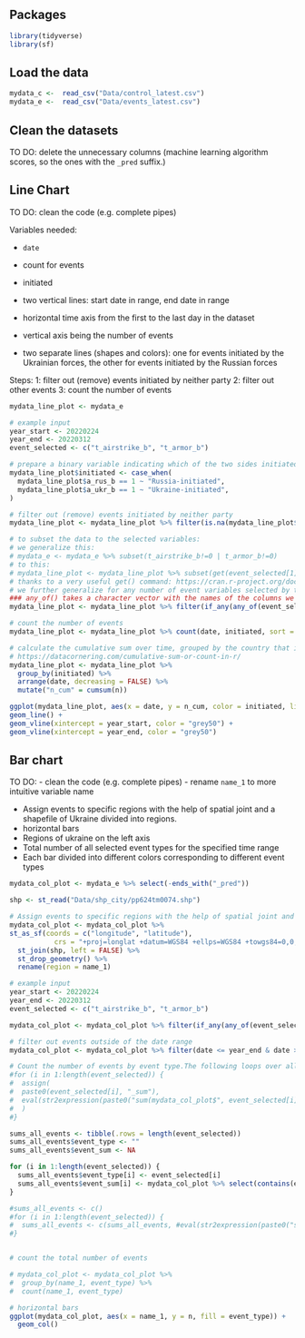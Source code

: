 
## Packages
```r
library(tidyverse)
library(sf)
```

## Load the data
```r

mydata_c <-  read_csv("Data/control_latest.csv")
mydata_e <-  read_csv("Data/events_latest.csv")

```

## Clean the datasets
TO DO: delete the unnecessary columns (machine learning algorithm scores, so the ones with the `_pred` suffix.)

## Line Chart
TO DO: clean the code (e.g. complete pipes)

Variables needed:

- `date`
- count for events
- initiated


- two vertical lines: start date in range, end date in range

- horizontal time axis from the first to the last day in the dataset

- vertical axis being the number of events

- two separate lines (shapes and colors): one for events initiated by the  Ukrainian forces, the other for events initiated by the Russian forces

Steps:
1: filter out (remove) events initiated by neither party
2: filter out other events
3: count the number of events

```r
mydata_line_plot <- mydata_e

# example input
year_start <- 20220224
year_end <- 20220312
event_selected <- c("t_airstrike_b", "t_armor_b")

# prepare a binary variable indicating which of the two sides initiated the event
mydata_line_plot$initiated <- case_when(
  mydata_line_plot$a_rus_b == 1 ~ "Russia-initiated",
  mydata_line_plot$a_ukr_b == 1 ~ "Ukraine-initiated",
)

# filter out (remove) events initiated by neither party
mydata_line_plot <- mydata_line_plot %>% filter(is.na(mydata_line_plot$initiated) == FALSE)

# to subset the data to the selected variables:
# we generalize this:
# mydata_e <- mydata_e %>% subset(t_airstrike_b!=0 | t_armor_b!=0) 
# to this:
# mydata_line_plot <- mydata_line_plot %>% subset(get(event_selected[1])!=0 | get(event_selected[2])!=0)
# thanks to a very useful get() command: https://cran.r-project.org/doc/FAQ/R-FAQ.html#How-can-I-turn-a-string-into-a-variable_003f
# we further generalize for any number of event variables selected by the user: 
### any_of() takes a character vector with the names of the columns we want to consider. Then if_any() takes the columns as arguments to check if at least one of them meets the specified condition.
mydata_line_plot <- mydata_line_plot %>% filter(if_any(any_of(event_selected)) == 1)

# count the number of events
mydata_line_plot <- mydata_line_plot %>% count(date, initiated, sort = TRUE)

# calculate the cumulative sum over time, grouped by the country that initiated the event
# https://datacornering.com/cumulative-sum-or-count-in-r/
mydata_line_plot <- mydata_line_plot %>%
  group_by(initiated) %>%
  arrange(date, decreasing = FALSE) %>%
  mutate("n_cum" = cumsum(n))
```

```r
ggplot(mydata_line_plot, aes(x = date, y = n_cum, color = initiated, linetype = initiated)) +
geom_line() +
geom_vline(xintercept = year_start, color = "grey50") +
geom_vline(xintercept = year_end, color = "grey50")
```

## Bar chart
TO DO: 
- clean the code (e.g. complete pipes)
- rename `name_1` to  more intuitive variable name

- Assign events to specific regions with the help of spatial joint and a shapefile of Ukraine divided into regions.
- horizontal bars
- Regions of ukraine on the left axis
- Total number of all selected event types for the specified time range
- Each bar divided into different colors corresponding to different event types

```r
mydata_col_plot <- mydata_e %>% select(-ends_with("_pred"))

shp <- st_read("Data/shp_city/pp624tm0074.shp")

# Assign events to specific regions with the help of spatial joint and a shapefile of Ukraine divided into regions.
mydata_col_plot <- mydata_col_plot %>%
st_as_sf(coords = c("longitude", "latitude"),
           crs = "+proj=longlat +datum=WGS84 +ellps=WGS84 +towgs84=0,0,0") %>% 
  st_join(shp, left = FALSE) %>%
  st_drop_geometry() %>%
  rename(region = name_1)
```


```r

# example input
year_start <- 20220224
year_end <- 20220312
event_selected <- c("t_airstrike_b", "t_armor_b")

mydata_col_plot <- mydata_col_plot %>% filter(if_any(any_of(event_selected)) == 1)

# filter out events outside of the date range
mydata_col_plot <- mydata_col_plot %>% filter(date <= year_end & date >= year_start)

# Count the number of events by event type.The following loops over all event types selected by the user to calculate the sum of the events of each type in the filtered data frame.
#for (i in 1:length(event_selected)) {
#  assign(
#  paste0(event_selected[i], "_sum"),
#  eval(str2expression(paste0("sum(mydata_col_plot$", event_selected[i], #")"))),
#  )
#}

sums_all_events <- tibble(.rows = length(event_selected))
sums_all_events$event_type <- ""
sums_all_events$event_sum <- NA

for (i in 1:length(event_selected)) {
  sums_all_events$event_type[i] <- event_selected[i]
  sums_all_events$event_sum[i] <- mydata_col_plot %>% select(contains(event_selected[i])) %>% sum()
}

#sums_all_events <- c()
#for (i in 1:length(event_selected)) {
#  sums_all_events <- c(sums_all_events, #eval(str2expression(paste0("sum(mydata_col_plot$", event_selected[i], #")"))))
#}


# count the total number of events

# mydata_col_plot <- mydata_col_plot %>%
#  group_by(name_1, event_type) %>%
#  count(name_1, event_type)

```


```r

# horizontal bars
ggplot(mydata_col_plot, aes(x = name_1, y = n, fill = event_type)) +
  geom_col()
  
```

```r

```
